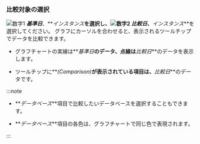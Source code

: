 ### 比較対象の選択

![数字1](/img/number-01.png) **_基準日_**、**_インスタンス_**を選択し、![数字2](/img/number-02.png) **_比較日_**、**_インスタンス_**を選択してください。 グラフにカーソルを合わせると、表示されるツールチップでデータを比較できます。

<ImgLang img='db-compare-count-trend-tootip.png' dsec='Tooltip' />

- グラフチャートの実線は**_基準日_**のデータ、点線は**_比較日_**のデータを表示します。

- ツールチップに**_(Comparison)_**が表示されている項目は、**_比較日_**のデータです。

:::note

- **_データベース_**項目で比較したいデータベースを選択することもできます。

- **_データベース_**項目の各色は、グラフチャートで同じ色で表現されます。

:::
